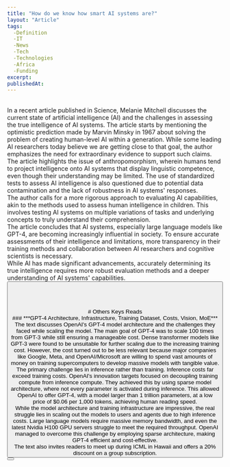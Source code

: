 ```yaml
---
title: "How do we know how smart AI systems are?"
layout: "Article"
tags: 
  -Definition
  -IT
  -News
  -Tech
  -Technologies
  -Africa
  -Funding
excerpt:
publishedAt:
---
```

<br/>
In a recent article published in Science, Melanie Mitchell discusses the current state of artificial intelligence (AI) and the challenges in assessing the true intelligence of AI systems. The article starts by mentioning the optimistic prediction made by Marvin Minsky in 1967 about solving the problem of creating human-level AI within a generation. While some leading AI researchers today believe we are getting close to that goal, the author emphasizes the need for extraordinary evidence to support such claims.
<br/>
The article highlights the issue of anthropomorphism, wherein humans tend to project intelligence onto AI systems that display linguistic competence, even though their understanding may be limited. The use of standardized tests to assess AI intelligence is also questioned due to potential data contamination and the lack of robustness in AI systems' responses.
<br/>
The author calls for a more rigorous approach to evaluating AI capabilities, akin to the methods used to assess human intelligence in children. This involves testing AI systems on multiple variations of tasks and underlying concepts to truly understand their comprehension.
<br/>
The article concludes that AI systems, especially large language models like GPT-4, are becoming increasingly influential in society. To ensure accurate assessments of their intelligence and limitations, more transparency in their training methods and collaboration between AI researchers and cognitive scientists is necessary.
<br/>
While AI has made significant advancements, accurately determining its true intelligence requires more robust evaluation methods and a deeper understanding of AI systems' capabilities.
<br/>
<Button
  address="https://www.science.org/doi/10.1126/science.adj5957?utm_source=pocket_saves"
  text="Source"
/>
<br/>
<br/>
<br/>
<br/>
# Others Keys Reads
<br/>
### ***GPT-4 Architecture, Infrastructure, Training Dataset, Costs, Vision, MoE***
<br/>
<Image src="/OpenAI-logo-symmetry.jpeg" alt="" width={600} height={500} />
<br />
The text discusses OpenAI's GPT-4 model architecture and the challenges they faced while scaling the model. The main goal of GPT-4 was to scale 100 times from GPT-3 while still ensuring a manageable cost. Dense transformer models like GPT-3 were found to be unsuitable for further scaling due to the increasing training cost. However, the cost turned out to be less relevant because major companies like Google, Meta, and OpenAI/Microsoft are willing to spend vast amounts of money on training supercomputers to develop massive models with tangible value.
<br/>
The primary challenge lies in inference rather than training. Inference costs far exceed training costs. OpenAI's innovation targets focused on decoupling training compute from inference compute. They achieved this by using sparse model architecture, where not every parameter is activated during inference. This allowed OpenAI to offer GPT-4, with a model larger than 1 trillion parameters, at a low price of $0.06 per 1,000 tokens, achieving human reading speed.
<br/>
While the model architecture and training infrastructure are impressive, the real struggle lies in scaling out the models to users and agents due to high inference costs. Large language models require massive memory bandwidth, and even the latest Nvidia H100 GPU servers struggle to meet the required throughput. OpenAI managed to overcome this challenge by employing sparse architecture, making GPT-4 efficient and cost-effective.
<br/>
The text also invites readers to meet up during ICML in Hawaii and offers a 20% discount on a group subscription.
<br/>
<Button
  address="https://www.semianalysis.com/p/gpt-4-architecture-infrastructure"
  text="Source"
/>